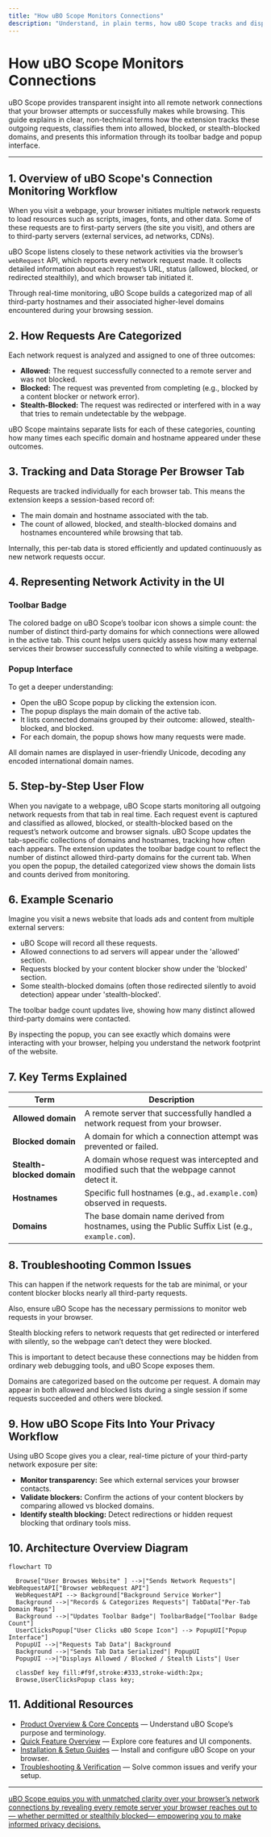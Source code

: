 ```yaml
---
title: "How uBO Scope Monitors Connections"
description: "Understand, in plain terms, how uBO Scope tracks and displays outgoing network requests and distinguishes between allowed, blocked, and stealth-blocked domains. Grasp the core workflow and how your browsing activity is represented in the extension’s badge and UI."
---
```


# How uBO Scope Monitors Connections

uBO Scope provides transparent insight into all remote network connections that your browser attempts or successfully makes while browsing. This guide explains in clear, non-technical terms how the extension tracks these outgoing requests, classifies them into allowed, blocked, or stealth-blocked domains, and presents this information through its toolbar badge and popup interface.

---

## 1. Overview of uBO Scope's Connection Monitoring Workflow

When you visit a webpage, your browser initiates multiple network requests to load resources such as scripts, images, fonts, and other data. Some of these requests are to first-party servers (the site you visit), and others are to third-party servers (external services, ad networks, CDNs).

uBO Scope listens closely to these network activities via the browser’s `webRequest` API, which reports every network request made. It collects detailed information about each request’s URL, status (allowed, blocked, or redirected stealthily), and which browser tab initiated it.

Through real-time monitoring, uBO Scope builds a categorized map of all third-party hostnames and their associated higher-level domains encountered during your browsing session.


## 2. How Requests Are Categorized

Each network request is analyzed and assigned to one of three outcomes:

- **Allowed:** The request successfully connected to a remote server and was not blocked.
- **Blocked:** The request was prevented from completing (e.g., blocked by a content blocker or network error).
- **Stealth-Blocked:** The request was redirected or interfered with in a way that tries to remain undetectable by the webpage.

uBO Scope maintains separate lists for each of these categories, counting how many times each specific domain and hostname appeared under these outcomes.


## 3. Tracking and Data Storage Per Browser Tab

Requests are tracked individually for each browser tab. This means the extension keeps a session-based record of:

- The main domain and hostname associated with the tab.
- The count of allowed, blocked, and stealth-blocked domains and hostnames encountered while browsing that tab.

Internally, this per-tab data is stored efficiently and updated continuously as new network requests occur.


## 4. Representing Network Activity in the UI

### Toolbar Badge

The colored badge on uBO Scope’s toolbar icon shows a simple count: the number of distinct third-party domains for which connections were allowed in the active tab. This count helps users quickly assess how many external services their browser successfully connected to while visiting a webpage.

### Popup Interface

To get a deeper understanding:

- Open the uBO Scope popup by clicking the extension icon.
- The popup displays the main domain of the active tab.
- It lists connected domains grouped by their outcome: allowed, stealth-blocked, and blocked.
- For each domain, the popup shows how many requests were made.

All domain names are displayed in user-friendly Unicode, decoding any encoded international domain names.


## 5. Step-by-Step User Flow

<Steps>
<Step title="Browsing a Website">
When you navigate to a webpage, uBO Scope starts monitoring all outgoing network requests from that tab in real time.
</Step>
<Step title="Requests Classification">
Each request event is captured and classified as allowed, blocked, or stealth-blocked based on the request’s network outcome and browser signals.
</Step>
<Step title="Data Aggregation per Tab">
uBO Scope updates the tab-specific collections of domains and hostnames, tracking how often each appears.
</Step>
<Step title="Updating Toolbar Badge">
The extension updates the toolbar badge count to reflect the number of distinct allowed third-party domains for the current tab.
</Step>
<Step title="Popup Display">
When you open the popup, the detailed categorized view shows the domain lists and counts derived from monitoring.
</Step>
</Steps>


## 6. Example Scenario

Imagine you visit a news website that loads ads and content from multiple external servers:

- uBO Scope will record all these requests.
- Allowed connections to ad servers will appear under the 'allowed' section.
- Requests blocked by your content blocker show under the 'blocked' section.
- Some stealth-blocked domains (often those redirected silently to avoid detection) appear under 'stealth-blocked'.

The toolbar badge count updates live, showing how many distinct allowed third-party domains were contacted.

By inspecting the popup, you can see exactly which domains were interacting with your browser, helping you understand the network footprint of the website.


## 7. Key Terms Explained

| Term            | Description |
|-----------------|-------------|
| **Allowed domain**        | A remote server that successfully handled a network request from your browser. |
| **Blocked domain**        | A domain for which a connection attempt was prevented or failed. |
| **Stealth-blocked domain**| A domain whose request was intercepted and modified such that the webpage cannot detect it. |
| **Hostnames**             | Specific full hostnames (e.g., `ad.example.com`) observed in requests. |
| **Domains**               | The base domain name derived from hostnames, using the Public Suffix List (e.g., `example.com`). |


## 8. Troubleshooting Common Issues

<AccordionGroup title="Common Network Monitoring Questions">
<Accordion title="Why does my badge count sometimes show zero?"><p>This can happen if the network requests for the tab are minimal, or your content blocker blocks nearly all third-party requests.</p><p>Also, ensure uBO Scope has the necessary permissions to monitor web requests in your browser.</p></Accordion>
<Accordion title="What does stealth-blocked mean and why does it matter?"><p>Stealth blocking refers to network requests that get redirected or interfered with silently, so the webpage can’t detect they were blocked.</p><p>This is important to detect because these connections may be hidden from ordinary web debugging tools, and uBO Scope exposes them.</p></Accordion>
<Accordion title="Why are some domains repeated in different sections?"><p>Domains are categorized based on the outcome per request. A domain may appear in both allowed and blocked lists during a single session if some requests succeeded and others were blocked.</p></Accordion>
</AccordionGroup>


## 9. How uBO Scope Fits Into Your Privacy Workflow

Using uBO Scope gives you a clear, real-time picture of your third-party network exposure per site:

- **Monitor transparency:** See which external services your browser contacts.
- **Validate blockers:** Confirm the actions of your content blockers by comparing allowed vs blocked domains.
- **Identify stealth blocking:** Detect redirections or hidden request blocking that ordinary tools miss.


## 10. Architecture Overview Diagram

```mermaid
flowchart TD

  Browse["User Browses Website" ] -->|"Sends Network Requests"| WebRequestAPI["Browser webRequest API"]
  WebRequestAPI --> Background["Background Service Worker"]
  Background -->|"Records & Categorizes Requests"| TabData["Per-Tab Domain Maps"]
  Background -->|"Updates Toolbar Badge"| ToolbarBadge["Toolbar Badge Count"]
  UserClicksPopup["User Clicks uBO Scope Icon"] --> PopupUI["Popup Interface"]
  PopupUI -->|"Requests Tab Data"| Background
  Background -->|"Sends Tab Data Serialized"| PopupUI
  PopupUI -->|"Displays Allowed / Blocked / Stealth Lists"| User

  classDef key fill:#f9f,stroke:#333,stroke-width:2px;
  Browse,UserClicksPopup class key;
```


## 11. Additional Resources

- [Product Overview & Core Concepts](/overview/intro-core-concepts/product-overview) — Understand uBO Scope’s purpose and terminology.
- [Quick Feature Overview](/overview/architecture-usage/feature-tour) — Explore core features and UI components.
- [Installation & Setup Guides](/getting-started/installation-and-setup/installation) — Install and configure uBO Scope on your browser.
- [Troubleshooting & Verification](/getting-started/first-steps-usage-validation/troubleshooting) — Solve common issues and verify your setup.


---

<u>uBO Scope equips you with unmatched clarity over your browser’s network connections by revealing every remote server your browser reaches out to — whether permitted or stealthily blocked— empowering you to make informed privacy decisions.</u>

